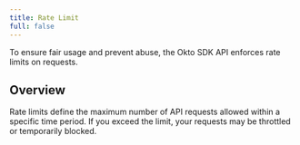 ```yaml
---
title: Rate Limit
full: false
---
```



<Callout>To ensure fair usage and prevent abuse, the Okto SDK API enforces rate limits on requests.</Callout>

## Overview

Rate limits define the maximum number of API requests allowed within a specific time period. If you exceed the limit, your requests may be throttled or temporarily blocked.

